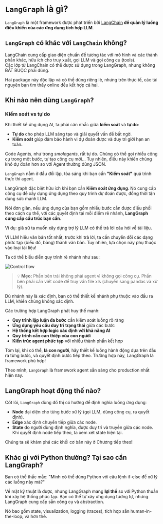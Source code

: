 # `LangGraph` là gì?

`LangGraph` là một framework được phát triển bởi [LangChain](https://www.langchain.com/) **để quản lý luồng điều khiển của các ứng dụng tích hợp LLM**.

## `LangGraph` có khác với `LangChain` không?

LangChain cung cấp giao diện chuẩn để tương tác với mô hình và các thành phần khác, hữu ích cho truy xuất, gọi LLM và gọi công cụ (tools).  
Các lớp từ LangChain có thể được sử dụng trong LangGraph, nhưng không BẮT BUỘC phải dùng.

Hai package này độc lập và có thể dùng riêng lẻ, nhưng trên thực tế, các tài nguyên bạn tìm thấy online đều kết hợp cả hai.

## Khi nào nên dùng `LangGraph`?
### Kiểm soát vs tự do

Khi thiết kế ứng dụng AI, ta phải cân nhắc giữa **kiểm soát** và **tự do**:

- **Tự do** cho phép LLM sáng tạo và giải quyết vấn đề bất ngờ.
- **Kiểm soát** giúp đảm bảo hành vi dự đoán được và duy trì giới hạn an toàn.

Code Agents, như trong *smolagents*, rất tự do. Chúng có thể gọi nhiều công cụ trong một bước, tự tạo công cụ mới... Tuy nhiên, điều này khiến chúng khó dự đoán hơn so với Agent thường dùng JSON.

`LangGraph` nằm ở đầu đối lập, tỏa sáng khi bạn cần **"Kiểm soát"** quá trình thực thi agent.

LangGraph đặc biệt hữu ích khi bạn cần **Kiểm soát ứng dụng**. Nó cung cấp công cụ để xây dựng ứng dụng theo quy trình dự đoán được, đồng thời tận dụng sức mạnh LLM.

Nói đơn giản, nếu ứng dụng của bạn gồm nhiều bước cần được điều phối theo cách cụ thể, với các quyết định tại mỗi điểm rẽ nhánh, **LangGraph cung cấp cấu trúc bạn cần**.

Ví dụ: giả sử ta muốn xây dựng trợ lý LLM có thể trả lời câu hỏi về tài liệu.

Vì LLM hiểu văn bản tốt nhất, trước khi trả lời, ta cần chuyển đổi các dạng phức tạp (biểu đồ, bảng) thành văn bản. Tuy nhiên, lựa chọn này phụ thuộc vào loại tài liệu!

Ta có thể biểu diễn quy trình rẽ nhánh như sau:

<img src="https://huggingface.co/datasets/agents-course/course-images/resolve/main/en/unit2/LangGraph/flow.png" alt="Control flow"/>

> 💡 **Mẹo:** Phần bên trái không phải agent vì không gọi công cụ. Phần bên phải cần viết code để truy vấn file xls (chuyển sang pandas và xử lý).

Dù nhánh này là xác định, bạn có thể thiết kế nhánh phụ thuộc vào đầu ra LLM, khiến chúng không xác định.

Các trường hợp LangGraph phát huy thế mạnh:

- **Quy trình lập luận đa bước** cần kiểm soát luồng rõ ràng
- **Ứng dụng yêu cầu duy trì trạng thái** giữa các bước
- **Hệ thống kết hợp logic xác định với khả năng AI**
- **Quy trình cần can thiệp của con người**
- **Kiến trúc agent phức tạp** với nhiều thành phần kết hợp

Tóm lại, khi có thể, **là con người**, hãy thiết kế luồng hành động dựa trên đầu ra từng bước, và quyết định bước tiếp theo. Trường hợp này, LangGraph là framework phù hợp!

Theo mình, `LangGraph` là framework agent sẵn sàng cho production nhất hiện nay.

## LangGraph hoạt động thế nào?

Cốt lõi, `LangGraph` dùng đồ thị có hướng để định nghĩa luồng ứng dụng:

- **Node** đại diện cho từng bước xử lý (gọi LLM, dùng công cụ, ra quyết định).
- **Edge** xác định chuyển tiếp giữa các node.
- **State** do người dùng định nghĩa, được duy trì và truyền giữa các node. Khi quyết định node tiếp theo, ta xem xét state hiện tại.

Chúng ta sẽ khám phá các khối cơ bản này ở Chương tiếp theo!

## Khác gì với Python thường? Tại sao cần LangGraph?

Bạn có thể thắc mắc: "Mình có thể dùng Python với câu lệnh if-else để xử lý các luồng này mà?"

Về mặt kỹ thuật là được, nhưng LangGraph mang **lợi thế** so với Python thuần khi xây hệ thống phức tạp. Bạn có thể tự xây ứng dụng tương tự, nhưng LangGraph cung cấp sẵn công cụ và abstraction.

Nó bao gồm state, visualization, logging (traces), tích hợp sẵn human-in-the-loop, và hơn thế.